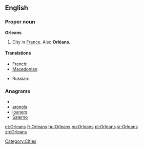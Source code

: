==English==

===Proper noun===
{{wikipedia}}
'''Orleans'''

# City in [[France]].  Also '''Orléans'''.

====Translations====
{{trans-top|a city in France}}
* French: {{t+|fr|Orléans}}
* [[Macedonian]]: {{t|mk|Орлеан|m|tr=Orleán}}
{{trans-mid}}
* Russian: {{t|ru|Орлеан|m|tr=Orl'eán}}
{{trans-bottom}}

===Anagrams===
* {{alphagram|aelnors}}
* [[arenols#English|arenols]]
* [[loaners#English|loaners]]
* [[Salerno#English|Salerno]]

[[Category:Cities]]

[[et:Orleans]]
[[fr:Orleans]]
[[hu:Orleans]]
[[no:Orleans]]
[[pt:Orleans]]
[[sr:Orleans]]
[[zh:Orleans]]